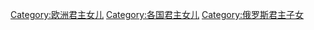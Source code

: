 [[Category:欧洲君主女儿|Category:欧洲君主女儿]]
[[Category:各国君主女儿|Category:各国君主女儿]]
[[Category:俄罗斯君主子女|Category:俄罗斯君主子女]]